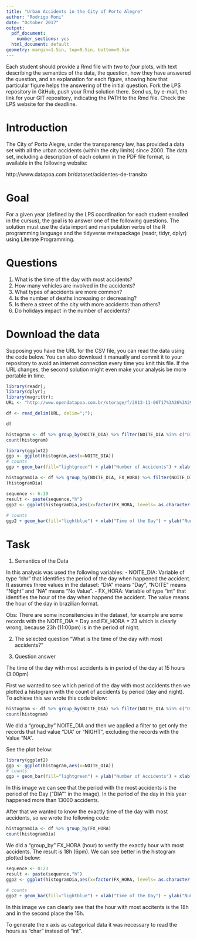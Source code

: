 ```yaml
---
title: "Urban Accidents in the City of Porto Alegre"
author: "Rodrigo Moni"
date: "October 2017"
output:
  pdf_document:
    number_sections: yes
  html_document: default
geometry: margin=1.5in, top=0.5in, bottom=0.5in
---
```


Each student should provide a Rmd file with _two_ to _four_ plots, with text describing the semantics of the data, the question, how they have answered the question, and an explanation for each figure, showing how that particular figure helps the answering of the initial question.  Fork the LPS repository in GitHub, push your Rmd solution there. Send us, by e-mail, the link for your GIT repository, indicating the PATH to the Rmd file. Check the LPS website for the deadline.

# Introduction

The City of Porto Alegre, under the transparency law, has provided a data set with all the urban accidents (within the city limits) since 2000. The data set, including a description of each column in the PDF file format, is available in the following website:

http://www.datapoa.com.br/dataset/acidentes-de-transito

# Goal

For a given year (defined by the LPS coordination for each student enrolled in the cursus), the goal is to answer one of the following questions. The solution must use the data import and manipulation verbs of the R programming language and the tidyverse metapackage (readr, tidyr, dplyr) using Literate Programming.

# Questions

1. What is the time of the day with most accidents?
2. How many vehicles are involved in the accidents?
3. What types of accidents are more common?
4. Is the number of deaths increasing or decreasing?
5. Is there a street of the city with more accidents than others?
6. Do holidays impact in the number of accidents?

# Download the data

Supposing you have the URL for the CSV file, you can read the data using the code below. You can also download it manually and commit it to your repository to avoid an internet connection every time you knit this file. If the URL changes, the second solution might even make your analysis be more portable in time.

```r
library(readr);
library(dplyr);
library(magrittr);
URL <- "http://www.opendatapoa.com.br/storage/f/2013-11-06T17%3A26%3A29.293Z/acidentes-2000.csv"
```

```r
df <- read_delim(URL, delim=";");
```

```r
df
```

```r
histogram <- df %>% group_by(NOITE_DIA) %>% filter(NOITE_DIA %in% c("DIA", "NOITE"))
count(histogram)
```

```r
library(ggplot2)
ggp <- ggplot(histogram,aes(x=NOITE_DIA))
# counts
ggp + geom_bar(fill="lightgreen") + ylab("Number of Accidents") + xlab("Period of the day")
```


```r
histogramDia <- df %>% group_by(NOITE_DIA, FX_HORA) %>% filter(NOITE_DIA == c("DIA") & FX_HORA < 19 & FX_HORA > 6)
(histogramDia)
```


```r
sequence <- 6:19
result <- paste(sequence,"h")
ggp2 <- ggplot(histogramDia,aes(x=factor(FX_HORA, levels= as.character(seq(6,19,1)), labels = result)))
               
# counts
ggp2 + geom_bar(fill="lightblue") + xlab("Time of the Day") + ylab("Number of accidents") + coord_cartesian(ylim=c(600,1400))
```

# Task

1. Semantics of the Data

In this analysis was used the following variables:
  - NOITE_DIA: Variable of type "chr"  that identifies the period of the day when happened the accident. It assumes three values in the dataset: "DIA" means "Day", "NOITE" means "Night" and "NA" means "No Value".
- FX_HORA: Variable of type "int" that identifies the hour of the day when happend the accident. The value means the hour of the day in brazilian format.

Obs: There are some inconsitencies in the dataset, for example are some records with the NOITE_DIA = Day and FX_HORA = 23 which is clearly wrong, because 23h (11:00pm) is in the period of night.

2. The selected question
  "What is the time of the day with most accidents?"
  
3. Question answer

The time of the day with most accidents is in period of the day at 15 hours (3:00pm)

First we wanted to see which period of the day with most accidents then we plotted a histogram with the count of accidents by period (day and night). To achieve this we wrote this code below:

```r
histogram <- df %>% group_by(NOITE_DIA) %>% filter(NOITE_DIA %in% c("DIA", "NOITE"))
count(histogram)
```

We did a "group_by" NOITE_DIA and then we applied a filter to get only the records that had value "DIA" or "NIGHT", excluding the records with the Value "NA".

See the plot below:

```r
library(ggplot2)
ggp <- ggplot(histogram,aes(x=NOITE_DIA))
# counts
ggp + geom_bar(fill="lightgreen") + ylab("Number of Accidents") + xlab("Period of the day")
```

In this image we can see that the period with the most accidents is the period of the Day ("DIA"" in the image). In the period of the day in this year happened more than 13000 accidents.

After that we wanted to know the exactly time of the day with most accidents, so we wrote the following code:

```r
histogramDia <- df %>% group_by(FX_HORA)
count(histogramDia)
```

We did a "group_by" FX_HORA (hour) to verify the exactly hour with most accidents. The result is 18h (6pm). We can see better in the histogram plotted below:

```r
sequence <- 0:23
result <- paste(sequence,"h")
ggp2 <- ggplot(histogramDia,aes(x=factor(FX_HORA, levels= as.character(seq(0,23,1)), labels = result)))
               
# counts
ggp2 + geom_bar(fill="lightblue") + xlab("Time of the Day") + ylab("Number of accidents")
```

In this image we can clearly see that the hour with most accitents is the 18h and in the second place the 15h. 

To generate the x axis as categorical data it was necessary to read the hours as "char" instead of "int".
